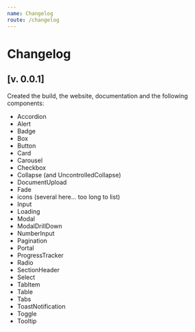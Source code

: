 ```yaml
---
name: Changelog
route: /changelog
---
```


# Changelog

## [v. 0.0.1]

Created the build, the website, documentation and the following components:

- Accordion
- Alert
- Badge
- Box
- Button
- Card
- Carousel
- Checkbox
- Collapse (and UncontrolledCollapse)
- DocumentUpload
- Fade
- icons (several here... too long to list)
- Input
- Loading
- Modal
- ModalDrillDown
- NumberInput
- Pagination
- Portal
- ProgressTracker
- Radio
- SectionHeader
- Select
- TabItem
- Table
- Tabs
- ToastNotification
- Toggle
- Tooltip

